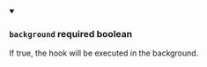 
<details className="config-field" data-expandable="false" open>
<summary>

### `background` <span class="config-field-required" data-required="false">required</span> <span class="config-field-type">boolean</span> <span class="config-field-default"></span>

If true, the hook will be executed in the background.

</summary>



</details>

